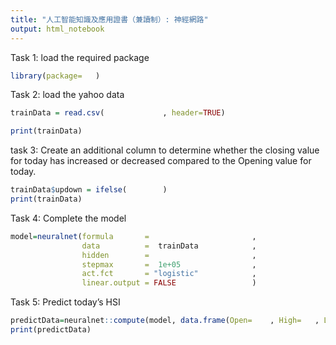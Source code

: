 ```yaml
---
title: "人工智能知識及應用證書（兼讀制）: 神經網路"
output: html_notebook
---
```




Task 1: load the required package
```r
library(package=   )
```


Task 2: load the yahoo data 
```r


trainData = read.csv(             , header=TRUE)

print(trainData)
```

task 3: Create an additional column to determine whether the closing value for today has increased or decreased compared to the Opening value for today.
```r


trainData$updown = ifelse(        ) 
print(trainData)
```



Task 4: Complete the model 
```r
model=neuralnet(formula       =                       ,
                data          =  trainData            , 
                hidden        =                       ,
                stepmax       =  1e+05                , 
                act.fct       = "logistic"            ,
                linear.output = FALSE                 )
```




Task 5: Predict today's HSI
```r
predictData=neuralnet::compute(model, data.frame(Open=    , High=   , Low=   ))
print(predictData)
```




